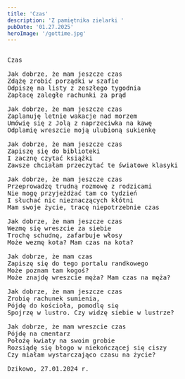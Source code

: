 ```yaml
---
title: 'Czas'
description: 'Z pamiętnika zielarki '
pubDate: '01.27.2025'
heroImage: '/gottime.jpg'
---
```

<pre>

Czas 

Jak dobrze, że mam jeszcze czas
Zdążę zrobić porządki w szafie
Odpiszę na listy z zeszłego tygodnia
Zapłacę zaległe rachunki za prąd

Jak dobrze, że mam jeszcze czas
Zaplanuję letnie wakacje nad morzem
Umówię się z Jolą z naprzeciwka na kawę
Odplamię wreszcie moją ulubioną sukienkę

Jak dobrze, że mam jeszcze czas
Zapiszę się do biblioteki
I zacznę czytać książki
Zawsze chciałam przeczytać te światowe klasyki

Jak dobrze, że mam jeszcze czas
Przeprowadzę trudną rozmowę z rodzicami
Nie mogę przyjeżdżać tam co tydzień
I słuchać nic nieznaczących kłótni
Mam swoje życie, tracę niepotrzebnie czas

Jak dobrze, że mam jeszcze czas
Wezmę się wreszcie za siebie
Trochę schudnę, zafarbuje włosy
Może wezmę kota? Mam czas na kota?

Jak dobrze, że mam czas
Zapiszę się do tego portalu randkowego
Może poznam tam kogoś? 
Może znajdę wreszcie męża? Mam czas na męża?

Jak dobrze, że mam jeszcze czas
Zrobię rachunek sumienia, 
Pójdę do kościoła, pomodlę się
Spojrzę w lustro. Czy widzę siebie w lustrze?

Jak dobrze, że mam wreszcie czas
Pójdę na cmentarz
Położę kwiaty na swoim grobie
Rozsiądę się błogo w niekończącej się ciszy
Czy miałam wystarczająco czasu na życie?

Dzikowo, 27.01.2024 r.

</pre>
